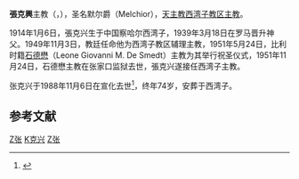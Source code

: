 {{Infobox Christian leader
| honorific-prefix = 主教
|name = 張克興<br>Bishop Melchoir Zhang Ke-xing
| title = [[天主教西灣子教區|天主教西灣子教區]]榮休[[主教|主教]]
|image =
|image_size = 
|image_caption  = 
|birth_date  = 1914年1月6日
|birth_place = {{ROC-1912}}[[察哈爾省|察哈爾省]]西灣子
|death_date  = {{Death date and age|1988|11|6|1914|1|6|}}
|death_place = {{PRC}}
|occupation     = [[羅馬天主教|羅馬天主教]][[主教|主教]]
| ordination = 1939年3月18日
| consecration = 1951年5月24日
| consecrated_by = [[石德懋|石德懋]][[主教|主教]]
| previous_post = [[天主教西灣子教區|天主教西灣子教區]][[主教|主教]]<br>[[天主教西灣子教區|天主教西灣子教區]][[助理主教|助理主教]]
}}

'''張克興'''主教（{{lang-en|Bishop '''Melchoir Zhang Ke-xing'''}}，{{bd|1914年|1月6日|1988年|11月6日}}），圣名默尔爵（Melchior），[[天主教西湾子教区|天主教西湾子教区]][[主教|主教]]。

1914年1月6日，張克兴生于中国察哈尔西湾子，1939年3月18日在罗马晋升神父。1949年11月3日，教廷任命他为西湾子教区辅理主教，1951年5月24日，比利时籍[[石德懋|石德懋]]（Leone Giovanni M. De Smedt）主教为其举行祝圣仪式，1951年11月24日，石德懋主教在张家口监狱去世，張克兴遂接任西湾子主教。

张克兴于1988年11月6日在宣化去世<ref>{{Cite web |url=http://www.gcatholic.org/dioceses/diocese/siwa0.htm#8111 |title=Diocese of Xiwanzi |accessdate=2011-04-13 |archive-date=2022-05-21 |archive-url=https://web.archive.org/web/20220521191316/http://www.gcatholic.org/dioceses/diocese/siwa0.htm#8111 }}</ref>，终年74岁，安葬于西湾子。

==参考文献==
{{reflist}}

[[Category:中华人民共和国天主教主教|Z张]]
[[Category:张姓|K克兴]]
[[Category:张家口人|Z张]]